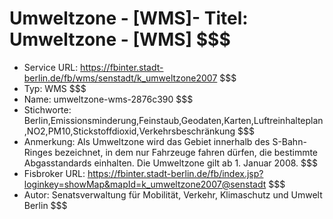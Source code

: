 # Umweltzone - [WMS]- Titel: Umweltzone - [WMS] $$$
- Service URL: https://fbinter.stadt-berlin.de/fb/wms/senstadt/k_umweltzone2007 $$$
- Typ: WMS $$$
- Name: umweltzone-wms-2876c390 $$$
- Stichworte: Berlin,Emissionsminderung,Feinstaub,Geodaten,Karten,Luftreinhalteplan,NO2,PM10,Stickstoffdioxid,Verkehrsbeschränkung $$$
- Anmerkung: Als Umweltzone wird das Gebiet innerhalb des S-Bahn-Ringes bezeichnet, in dem nur Fahrzeuge fahren dürfen, die bestimmte Abgasstandards einhalten. Die Umweltzone gilt ab 1. Januar 2008. $$$
- Fisbroker URL: https://fbinter.stadt-berlin.de/fb/index.jsp?loginkey=showMap&mapId=k_umweltzone2007@senstadt $$$
- Autor: Senatsverwaltung für Mobilität, Verkehr, Klimaschutz und Umwelt Berlin $$$
